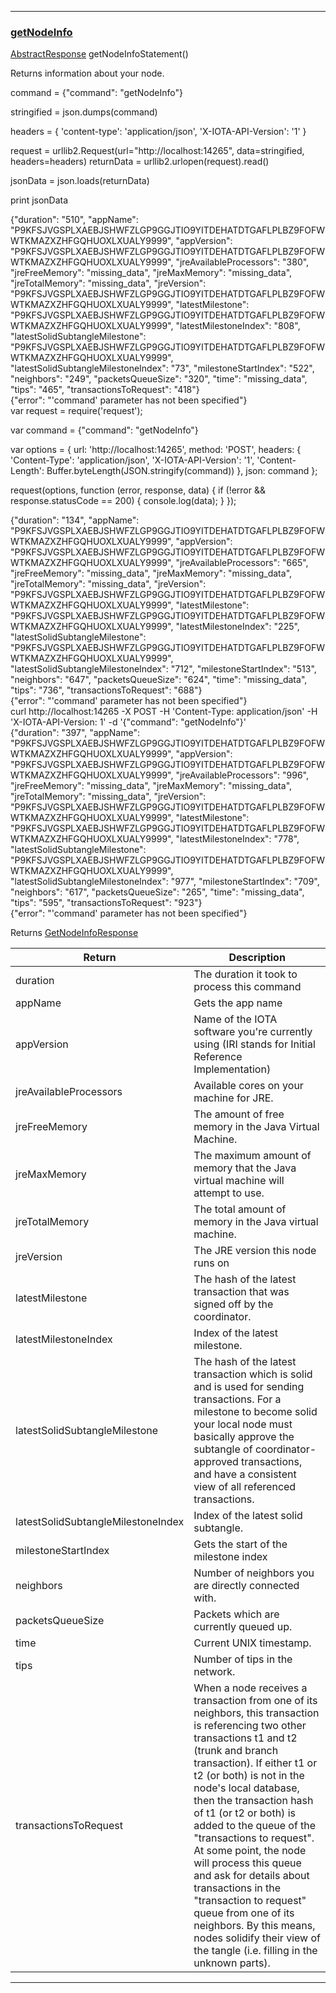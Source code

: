 
---
### [getNodeInfo](https://github.com/iotaledger/iri/blob/dev/src/main/java/com/iota/iri/service/API.java#L727)
 [AbstractResponse](/javadoc/com/iota/iri/service/dto/abstractresponse/) getNodeInfoStatement()

Returns information about your node.

<Tabs> 

<Tab language="Python">

<Section type="request">

command = {"command": "getNodeInfo"}

stringified = json.dumps(command)

headers = {
    'content-type': 'application/json',
    'X-IOTA-API-Version': '1'
}

request = urllib2.Request(url="http://localhost:14265", data=stringified, headers=headers)
returnData = urllib2.urlopen(request).read()

jsonData = json.loads(returnData)

print jsonData
</Section>

<Section type="response">
{"duration": "510", "appName": "P9KFSJVGSPLXAEBJSHWFZLGP9GGJTIO9YITDEHATDTGAFLPLBZ9FOFWWTKMAZXZHFGQHUOXLXUALY9999", "appVersion": "P9KFSJVGSPLXAEBJSHWFZLGP9GGJTIO9YITDEHATDTGAFLPLBZ9FOFWWTKMAZXZHFGQHUOXLXUALY9999", "jreAvailableProcessors": "380", "jreFreeMemory": "missing_data", "jreMaxMemory": "missing_data", "jreTotalMemory": "missing_data", "jreVersion": "P9KFSJVGSPLXAEBJSHWFZLGP9GGJTIO9YITDEHATDTGAFLPLBZ9FOFWWTKMAZXZHFGQHUOXLXUALY9999", "latestMilestone": "P9KFSJVGSPLXAEBJSHWFZLGP9GGJTIO9YITDEHATDTGAFLPLBZ9FOFWWTKMAZXZHFGQHUOXLXUALY9999", "latestMilestoneIndex": "808", "latestSolidSubtangleMilestone": "P9KFSJVGSPLXAEBJSHWFZLGP9GGJTIO9YITDEHATDTGAFLPLBZ9FOFWWTKMAZXZHFGQHUOXLXUALY9999", "latestSolidSubtangleMilestoneIndex": "73", "milestoneStartIndex": "522", "neighbors": "249", "packetsQueueSize": "320", "time": "missing_data", "tips": "465", "transactionsToRequest": "418"}
</Section>

<Section type="error">
{"error": "'command' parameter has not been specified"}
</Section>

<Tab language="NodeJS">

<Section type="request">
var request = require('request');

var command = {"command": "getNodeInfo"}

var options = {
  url: 'http://localhost:14265',
  method: 'POST',
  headers: {
    'Content-Type': 'application/json',
		'X-IOTA-API-Version': '1',
    'Content-Length': Buffer.byteLength(JSON.stringify(command))
  },
  json: command
};

request(options, function (error, response, data) {
  if (!error && response.statusCode == 200) {
    console.log(data);
  }
});
</Section>

<Section type="response">
{"duration": "134", "appName": "P9KFSJVGSPLXAEBJSHWFZLGP9GGJTIO9YITDEHATDTGAFLPLBZ9FOFWWTKMAZXZHFGQHUOXLXUALY9999", "appVersion": "P9KFSJVGSPLXAEBJSHWFZLGP9GGJTIO9YITDEHATDTGAFLPLBZ9FOFWWTKMAZXZHFGQHUOXLXUALY9999", "jreAvailableProcessors": "665", "jreFreeMemory": "missing_data", "jreMaxMemory": "missing_data", "jreTotalMemory": "missing_data", "jreVersion": "P9KFSJVGSPLXAEBJSHWFZLGP9GGJTIO9YITDEHATDTGAFLPLBZ9FOFWWTKMAZXZHFGQHUOXLXUALY9999", "latestMilestone": "P9KFSJVGSPLXAEBJSHWFZLGP9GGJTIO9YITDEHATDTGAFLPLBZ9FOFWWTKMAZXZHFGQHUOXLXUALY9999", "latestMilestoneIndex": "225", "latestSolidSubtangleMilestone": "P9KFSJVGSPLXAEBJSHWFZLGP9GGJTIO9YITDEHATDTGAFLPLBZ9FOFWWTKMAZXZHFGQHUOXLXUALY9999", "latestSolidSubtangleMilestoneIndex": "712", "milestoneStartIndex": "513", "neighbors": "647", "packetsQueueSize": "624", "time": "missing_data", "tips": "736", "transactionsToRequest": "688"}
</Section>

<Section type="error">
{"error": "'command' parameter has not been specified"}
</Section>

<Tab language="cURL">

<Section type="request">
curl http://localhost:14265 
-X POST 
-H 'Content-Type: application/json' 
-H 'X-IOTA-API-Version: 1' 
-d '{"command": "getNodeInfo"}'
</Section>

<Section type="response">
{"duration": "397", "appName": "P9KFSJVGSPLXAEBJSHWFZLGP9GGJTIO9YITDEHATDTGAFLPLBZ9FOFWWTKMAZXZHFGQHUOXLXUALY9999", "appVersion": "P9KFSJVGSPLXAEBJSHWFZLGP9GGJTIO9YITDEHATDTGAFLPLBZ9FOFWWTKMAZXZHFGQHUOXLXUALY9999", "jreAvailableProcessors": "996", "jreFreeMemory": "missing_data", "jreMaxMemory": "missing_data", "jreTotalMemory": "missing_data", "jreVersion": "P9KFSJVGSPLXAEBJSHWFZLGP9GGJTIO9YITDEHATDTGAFLPLBZ9FOFWWTKMAZXZHFGQHUOXLXUALY9999", "latestMilestone": "P9KFSJVGSPLXAEBJSHWFZLGP9GGJTIO9YITDEHATDTGAFLPLBZ9FOFWWTKMAZXZHFGQHUOXLXUALY9999", "latestMilestoneIndex": "778", "latestSolidSubtangleMilestone": "P9KFSJVGSPLXAEBJSHWFZLGP9GGJTIO9YITDEHATDTGAFLPLBZ9FOFWWTKMAZXZHFGQHUOXLXUALY9999", "latestSolidSubtangleMilestoneIndex": "977", "milestoneStartIndex": "709", "neighbors": "617", "packetsQueueSize": "265", "time": "missing_data", "tips": "595", "transactionsToRequest": "923"}
</Section>

<Section type="error">
{"error": "'command' parameter has not been specified"}
</Section>
</Tabs<





***

Returns [GetNodeInfoResponse](/javadoc/com/iota/iri/service/dto/getnodeinforesponse/)

|Return | Description |
|--|--|
| duration | The duration it took to process this command |
| appName | Gets the app name |
| appVersion | Name of the IOTA software you're currently using (IRI stands for Initial Reference Implementation) |
| jreAvailableProcessors | Available cores on your machine for JRE. |
| jreFreeMemory | The amount of free memory in the Java Virtual Machine. |
| jreMaxMemory | The maximum amount of memory that the Java virtual machine will attempt to use. |
| jreTotalMemory | The total amount of memory in the Java virtual machine. |
| jreVersion | The JRE version this node runs on |
| latestMilestone | The hash of the latest transaction that was signed off by the coordinator. |
| latestMilestoneIndex | Index of the latest milestone. |
| latestSolidSubtangleMilestone | The hash of the latest transaction which is solid and is used for sending transactions. For a milestone to become solid your local node must basically approve the subtangle of coordinator-approved transactions, and have a consistent view of all referenced transactions. |
| latestSolidSubtangleMilestoneIndex | Index of the latest solid subtangle. |
| milestoneStartIndex | Gets the start of the milestone index |
| neighbors | Number of neighbors you are directly connected with. |
| packetsQueueSize | Packets which are currently queued up. |
| time | Current UNIX timestamp. |
| tips | Number of tips in the network. |
| transactionsToRequest | When a node receives a transaction from one of its neighbors, this transaction is referencing two other transactions t1 and t2 (trunk and branch transaction). If either t1 or t2 (or both) is not in the node's local database, then the transaction hash of t1 (or t2 or both) is added to the queue of the "transactions to request". At some point, the node will process this queue and ask for details about transactions in the "transaction to request" queue from one of its neighbors. By this means, nodes solidify their view of the tangle (i.e. filling in the unknown parts). |
***